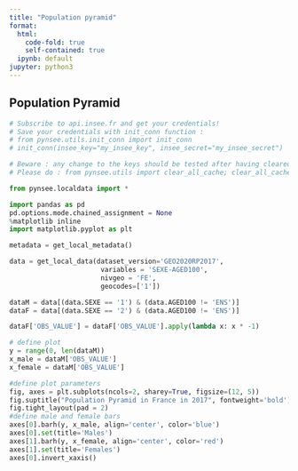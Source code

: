 ```yaml
---
title: "Population pyramid"
format:
  html:
    code-fold: true
    self-contained: true
  ipynb: default
jupyter: python3
---
```


## Population Pyramid

```python
# Subscribe to api.insee.fr and get your credentials!
# Save your credentials with init_conn function :
# from pynsee.utils.init_conn import init_conn
# init_conn(insee_key="my_insee_key", insee_secret="my_insee_secret")

# Beware : any change to the keys should be tested after having cleared the cache
# Please do : from pynsee.utils import clear_all_cache; clear_all_cache()"

from pynsee.localdata import *

import pandas as pd
pd.options.mode.chained_assignment = None 
%matplotlib inline
import matplotlib.pyplot as plt

metadata = get_local_metadata()

data = get_local_data(dataset_version='GEO2020RP2017',
                       variables = 'SEXE-AGED100',
                       nivgeo = 'FE',
                       geocodes=['1'])

dataM = data[(data.SEXE == '1') & (data.AGED100 != 'ENS')]
dataF = data[(data.SEXE == '2') & (data.AGED100 != 'ENS')]

dataF['OBS_VALUE'] = dataF['OBS_VALUE'].apply(lambda x: x * -1)

# define plot
y = range(0, len(dataM))
x_male = dataM['OBS_VALUE']
x_female = dataM['OBS_VALUE']

#define plot parameters
fig, axes = plt.subplots(ncols=2, sharey=True, figsize=(12, 5))
fig.suptitle("Population Pyramid in France in 2017", fontweight='bold')
fig.tight_layout(pad = 2)
#define male and female bars
axes[0].barh(y, x_male, align='center', color='blue')
axes[0].set(title='Males')
axes[1].barh(y, x_female, align='center', color='red')
axes[1].set(title='Females')
axes[0].invert_xaxis()


```

